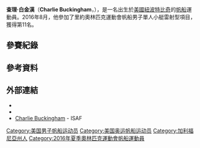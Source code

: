 {{update|time=2018-10-28T02:11:15+00:00}}
{{MedalTableTop}}
{{MedalSport | 男子[[帆船|帆船]] }}
{{MedalCountry | {{USA}} }}
{{Medal|Competition|[[北美洲單人小艇雷射型帆船錦標賽|北美洲錦標賽]]}}
{{MedalGold | [[2014年北美洲單人小艇雷射型帆船錦標賽|2014年 阿拉米托斯灣]] | 單人小艇雷射型 }}
{{MedalBottom}}
'''查理·白金漢'''（'''Charlie Buckingham'''，{{bd|1989年|1月16日|catIdx=Buckingham, Charlie}}），是一名出生於[[美國|美國]][[紐波特比奇_(加利福尼亞州)|紐波特比奇]]的[[帆船|帆船]]運動員。2016年8月，他參加了里約奧林匹克運動會帆船男子單人小艇雷射型項目，獲得第11名。

== 參賽紀錄 ==

== 參考資料 ==
{{Reflist}}

== 外部連結 ==
* {{Official|http://charliebuckingham.com/}}
* {{Twitter|char_buck_}}
* [http://www.sailing.org/biog.php?memberid=68420 Charlie Buckingham] {{Wayback|url=http://www.sailing.org/biog.php?memberid=68420 |date=20190519144130 }} - ISAF

{{DEFAULTSORT:Buckingham, Charlie}}
[[Category:美国男子帆船运动员|Category:美国男子帆船运动员]]
[[Category:美国奥运帆船运动员|Category:美国奥运帆船运动员]]
[[Category:加利福尼亞州人|Category:加利福尼亞州人]]
[[Category:2016年夏季奧林匹克運動會帆船運動員|Category:2016年夏季奧林匹克運動會帆船運動員]]
